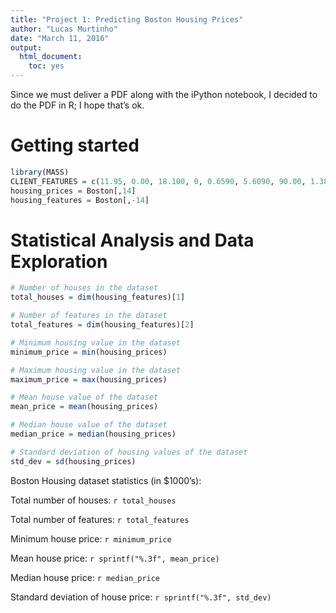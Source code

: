 ```yaml
---
title: "Project 1: Predicting Boston Housing Prices"
author: "Lucas Murtinho"
date: "March 11, 2016"
output: 
  html_document:
    toc: yes
---
```


Since we must deliver a PDF along with the iPython notebook, I decided to do the PDF in R; I hope that's ok.

# Getting started

```r
library(MASS)
CLIENT_FEATURES = c(11.95, 0.00, 18.100, 0, 0.6590, 5.6090, 90.00, 1.385, 24, 680.0, 20.20, 332.09, 12.13)
housing_prices = Boston[,14]
housing_features = Boston[,-14]

```

# Statistical Analysis and Data Exploration

```r
# Number of houses in the dataset
total_houses = dim(housing_features)[1]

# Number of features in the dataset
total_features = dim(housing_features)[2]

# Minimum housing value in the dataset
minimum_price = min(housing_prices)

# Maximum housing value in the dataset
maximum_price = max(housing_prices)

# Mean house value of the dataset
mean_price = mean(housing_prices)

# Median house value of the dataset
median_price = median(housing_prices)

# Standard deviation of housing values of the dataset
std_dev = sd(housing_prices)

```

Boston Housing dataset statistics (in $1000's):

Total number of houses: `r total_houses`

Total number of features: `r total_features`

Minimum house price: `r minimum_price`

Mean house price: `r sprintf("%.3f", mean_price)`

Median house price: `r median_price`

Standard deviation of house price: `r sprintf("%.3f", std_dev)`
